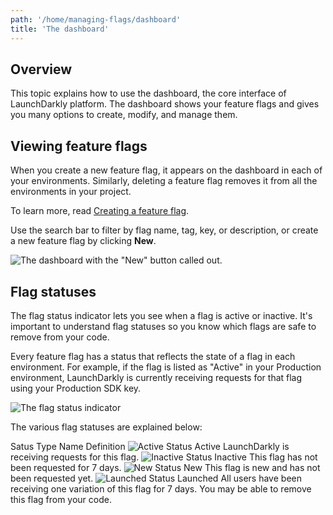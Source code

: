 ```yaml
---
path: '/home/managing-flags/dashboard'
title: 'The dashboard'
---
```


## Overview

This topic explains how to use the dashboard, the core interface of LaunchDarkly platform. The dashboard shows your feature flags and gives you many options to create, modify, and manage them.

## Viewing feature flags

When you create a new feature flag, it appears on the dashboard in each of your environments. Similarly, deleting a feature flag removes it from all the environments in your project.

To learn more, read [Creating a feature flag](/home/getting-started/feature-flags).

Use the search bar to filter by flag name, tag, key, or description, or create a new feature flag by clicking **New**.

![The dashboard with the "New" button called out.](../../images/flag-new-callout.png)

## Flag statuses

The flag status indicator lets you see when a flag is active or inactive. It's important to understand flag statuses so you know which flags are safe to remove from your code.

Every feature flag has a status that reflects the state of a flag in each environment. For example, if the flag is listed as "Active" in your Production environment, LaunchDarkly is currently receiving requests for that flag using your Production SDK key.

![The flag status indicator](../../images/flag-status-indicators-callout.png)

The various flag statuses are explained below:

<Table>
  <TableHeader>
    <TableHeadCell>Satus Type</TableHeadCell>
    <TableHeadCell>Name</TableHeadCell>
    <TableHeadCell>Definition</TableHeadCell>
  </TableHeader>
  <TableBody>
    <TableRow>
      <TableCell>
        <img src="http://i.imgur.com/j3ADAHb.png?1" alt="Active Status"></img>
      </TableCell>
      <TableCell>Active</TableCell>
      <TableCell>LaunchDarkly is receiving requests for this flag.</TableCell>
    </TableRow>
    <TableRow>
      <TableCell>
        <img src="http://i.imgur.com/IvoIydt.png?1" alt="Inactive Status"></img>
      </TableCell>
      <TableCell>Inactive</TableCell>
      <TableCell>This flag has not been requested for 7 days.</TableCell>
    </TableRow>
    <TableRow>
      <TableCell>
        <img src="http://i.imgur.com/fd4IkYV.png?1" alt="New Status"></img>
      </TableCell>
      <TableCell>New</TableCell>
      <TableCell>This flag is new and has not been requested yet.</TableCell>
    </TableRow>
    <TableRow>
      <TableCell>
        <img src="http://i.imgur.com/vSPuWcU.png?1" alt="Launched Status"></img>
      </TableCell>
      <TableCell>Launched</TableCell>
      <TableCell>
        All users have been receiving one variation of this flag for 7 days. You may be able to remove this flag from
        your code.
      </TableCell>
    </TableRow>
  </TableBody>
</Table>
